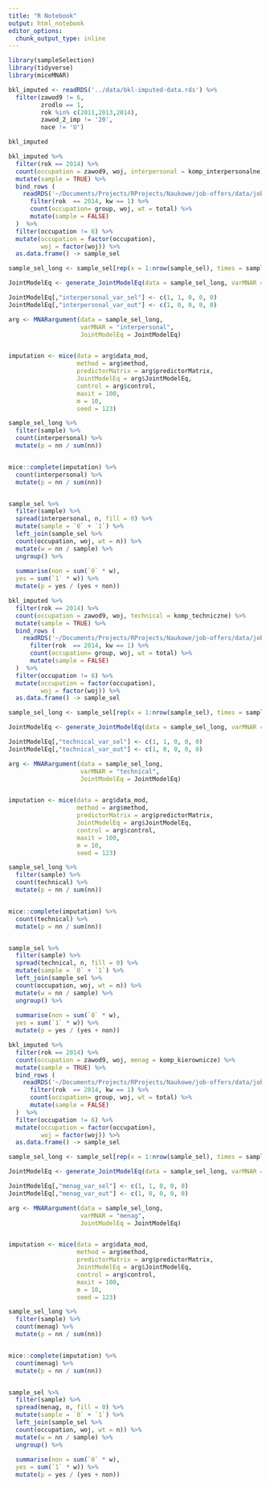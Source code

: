 ```yaml
---
title: "R Notebook"
output: html_notebook
editor_options: 
  chunk_output_type: inline
---
```



```r
library(sampleSelection)
library(tidyverse)
library(miceMNAR)
```

```r
bkl_imputed <- readRDS('../data/bkl-imputed-data.rds') %>%
  filter(zawod9 != 6, 
         zrodlo == 1, 
         rok %in% c(2011,2013,2014),
         zawod_2_imp != '20',
         nace != 'U') 

bkl_imputed
```

```r
bkl_imputed %>%
  filter(rok == 2014) %>%
  count(occupation = zawod9, woj, interpersonal = komp_interpersonalne) %>%
  mutate(sample = TRUE) %>%
  bind_rows (
    readRDS('~/Documents/Projects/RProjects/Naukowe/job-offers/data/jobs_demand.rds') %>%
      filter(rok  == 2014, kw == 1) %>%
      count(occupation= group, woj, wt = total) %>%
      mutate(sample = FALSE) 
  )  %>%
  filter(occupation != 6) %>%
  mutate(occupation = factor(occupation),
         woj = factor(woj)) %>%
  as.data.frame() -> sample_sel

sample_sel_long <- sample_sel[rep(x = 1:nrow(sample_sel), times = sample_sel$n),] 

JointModelEq <- generate_JointModelEq(data = sample_sel_long, varMNAR = "interpersonal")

JointModelEq[,"interpersonal_var_sel"] <- c(1, 1, 0, 0, 0)
JointModelEq[,"interpersonal_var_out"] <- c(1, 0, 0, 0, 0)

arg <- MNARargument(data = sample_sel_long,
                    varMNAR = "interpersonal",
                    JointModelEq = JointModelEq)


imputation <- mice(data = arg$data_mod,
                   method = arg$method,
                   predictorMatrix = arg$predictorMatrix,
                   JointModelEq = arg$JointModelEq,
                   control = arg$control,
                   maxit = 100, 
                   m = 10,
                   seed = 123)

sample_sel_long %>%
  filter(sample) %>%
  count(interpersonal) %>%
  mutate(p = nn / sum(nn))


mice::complete(imputation) %>%
  count(interpersonal) %>%
  mutate(p = nn / sum(nn))


sample_sel %>%
  filter(sample) %>%
  spread(interpersonal, n, fill = 0) %>%
  mutate(sample = `0` + `1`) %>%
  left_join(sample_sel %>%
  count(occupation, woj, wt = n)) %>%
  mutate(w = nn / sample) %>%
  ungroup() %>%
  
  summarise(non = sum(`0` * w),
  yes = sum(`1` * w)) %>%
  mutate(p = yes / (yes + non))


```



```r
bkl_imputed %>%
  filter(rok == 2014) %>%
  count(occupation = zawod9, woj, technical = komp_techniczne) %>%
  mutate(sample = TRUE) %>%
  bind_rows (
    readRDS('~/Documents/Projects/RProjects/Naukowe/job-offers/data/jobs_demand.rds') %>%
      filter(rok  == 2014, kw == 1) %>%
      count(occupation= group, woj, wt = total) %>%
      mutate(sample = FALSE) 
  )  %>%
  filter(occupation != 6) %>%
  mutate(occupation = factor(occupation),
         woj = factor(woj)) %>%
  as.data.frame() -> sample_sel

sample_sel_long <- sample_sel[rep(x = 1:nrow(sample_sel), times = sample_sel$n),] 

JointModelEq <- generate_JointModelEq(data = sample_sel_long, varMNAR = "technical")

JointModelEq[,"technical_var_sel"] <- c(1, 1, 0, 0, 0)
JointModelEq[,"technical_var_out"] <- c(1, 0, 0, 0, 0)

arg <- MNARargument(data = sample_sel_long,
                    varMNAR = "technical",
                    JointModelEq = JointModelEq)


imputation <- mice(data = arg$data_mod,
                   method = arg$method,
                   predictorMatrix = arg$predictorMatrix,
                   JointModelEq = arg$JointModelEq,
                   control = arg$control,
                   maxit = 100, 
                   m = 10,
                   seed = 123)

sample_sel_long %>%
  filter(sample) %>%
  count(technical) %>%
  mutate(p = nn / sum(nn))


mice::complete(imputation) %>%
  count(technical) %>%
  mutate(p = nn / sum(nn))


sample_sel %>%
  filter(sample) %>%
  spread(technical, n, fill = 0) %>%
  mutate(sample = `0` + `1`) %>%
  left_join(sample_sel %>%
  count(occupation, woj, wt = n)) %>%
  mutate(w = nn / sample) %>%
  ungroup() %>%
  
  summarise(non = sum(`0` * w),
  yes = sum(`1` * w)) %>%
  mutate(p = yes / (yes + non))

```

```r
bkl_imputed %>%
  filter(rok == 2014) %>%
  count(occupation = zawod9, woj, menag = komp_kierownicze) %>%
  mutate(sample = TRUE) %>%
  bind_rows (
    readRDS('~/Documents/Projects/RProjects/Naukowe/job-offers/data/jobs_demand.rds') %>%
      filter(rok  == 2014, kw == 1) %>%
      count(occupation= group, woj, wt = total) %>%
      mutate(sample = FALSE) 
  )  %>%
  filter(occupation != 6) %>%
  mutate(occupation = factor(occupation),
         woj = factor(woj)) %>%
  as.data.frame() -> sample_sel

sample_sel_long <- sample_sel[rep(x = 1:nrow(sample_sel), times = sample_sel$n),] 

JointModelEq <- generate_JointModelEq(data = sample_sel_long, varMNAR = "menag")

JointModelEq[,"menag_var_sel"] <- c(1, 1, 0, 0, 0)
JointModelEq[,"menag_var_out"] <- c(1, 0, 0, 0, 0)

arg <- MNARargument(data = sample_sel_long,
                    varMNAR = "menag",
                    JointModelEq = JointModelEq)


imputation <- mice(data = arg$data_mod,
                   method = arg$method,
                   predictorMatrix = arg$predictorMatrix,
                   JointModelEq = arg$JointModelEq,
                   control = arg$control,
                   maxit = 100, 
                   m = 10,
                   seed = 123)

sample_sel_long %>%
  filter(sample) %>%
  count(menag) %>%
  mutate(p = nn / sum(nn))


mice::complete(imputation) %>%
  count(menag) %>%
  mutate(p = nn / sum(nn))


sample_sel %>%
  filter(sample) %>%
  spread(menag, n, fill = 0) %>%
  mutate(sample = `0` + `1`) %>%
  left_join(sample_sel %>%
  count(occupation, woj, wt = n)) %>%
  mutate(w = nn / sample) %>%
  ungroup() %>%
  
  summarise(non = sum(`0` * w),
  yes = sum(`1` * w)) %>%
  mutate(p = yes / (yes + non))

```

